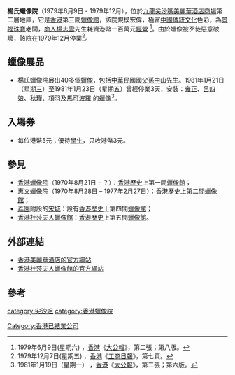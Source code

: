 '''楊氏蠟像院'''（1979年6月9日 - 1979年12月），位於[[九龍|九龍]][[尖沙嘴|尖沙嘴]][[美麗華酒店|美麗華酒店商場]]第二層地庫，它是[[香港|香港]]第三間[[蠟像館|蠟像館]]，該院規模宏偉，極富[[中國|中國]][[傳統|傳統]][[文化|文化]]色彩，為[[景福珠寶|景福珠寶]]老闆，[[商人|商人]][[楊志雲|楊志雲]]先生耗資港幣一百萬元[[經營|經營]] <ref>1979年6月9日(星期六) ，[[香港|香港]]《[[大公報|大公報]]》，第二張；第八版。</ref>。由於蠟像被歹徒惡意破壞，該院在1979年12月停業<ref>1979年12月7日(星期五) ，[[香港|香港]]《[[工商日報|工商日報]]》，第七頁。</ref>。

== 蠟像展品 ==
* 楊氏蠟像院展出40多個[[蠟像|蠟像]]，包括[[中華民國|中華民國]][[國父|國父]][[孫中山|孫中山]]先生。1981年1月21日（[[星期三|星期三]]）至1981年1月23日（星期五）曾經停業3天，安裝：[[雍正|雍正]]、[[呂四娘|呂四娘]]、[[秋瑾|秋瑾]]、[[項羽|項羽]]及[[馬可波羅|馬可波羅]] 的[[蠟像|蠟像]]<ref>1981年1月19日（星期一） ，[[香港|香港]]《[[大公報|大公報]]》，第二張；第六版。</ref>。

== 入場券 ==
* 每位港幣5元；優待[[學生|學生]]，只收港幣3元。

== 參見 ==
* [[香港蠟像院|香港蠟像院]]（1970年8月21日 - ？）：[[香港|香港]][[歷史|歷史]]上第一間[[蠟像館|蠟像館]]；
* [[惠文蠟像院|惠文蠟像院]]（1970年8月28日 – 1977年2月27日）：[[香港|香港]][[歷史|歷史]]上第二間[[蠟像館|蠟像館]]；
* [[荔園|荔園]]附設的[[宋城|宋城]]：設有[[香港|香港]][[歷史|歷史]]上第四間[[蠟像館|蠟像館]]；
* [[香港杜莎夫人蠟像館|香港杜莎夫人蠟像館]]：[[香港|香港]][[歷史|歷史]]上第五間[[蠟像館|蠟像館]]。

== 外部連結 ==
* [http://www.themirahotel.com/tc/default.aspx 香港美麗華酒店的官方綱站] {{Wayback|url=http://www.themirahotel.com/tc/default.aspx |date=20140228060746 }}
* [http://www.madametussauds.com/hongkong/ 香港杜莎夫人蠟像館的官方綱站] {{Wayback|url=http://www.madametussauds.com/hongkong/ |date=20151024141845 }}

== 參考 ==
<div class="references-small">
<references />
</div>

[[category:尖沙咀|category:尖沙咀]]
[[category:香港蠟像院|category:香港蠟像院]]
[[Category:香港已結業公司|Category:香港已結業公司]]